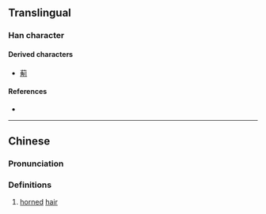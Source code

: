 {{character info}}
==Translingual==

===Han character===
{{Han char|rn=18|rad=刀|as=07|sn=9|four=|canj=NBLN|ids=⿰角刂}}

====Derived characters====
* [[葪]]

====References====
* {{Han ref|kx=0140.220|hdz=10342.140|uh=34E9|ud=13545}}

----

==Chinese==
{{zh-forms}}

===Pronunciation===
{{zh-pron
|m=xuān
|c=hyun1,fan3,hin2
|mc=
|oc=
|ma=
|cat=n
}}

===Definitions===
{{zh-hanzi}}

# [[horned]] [[hair]]